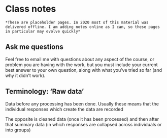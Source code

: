# Class notes


```block
*These are placeholder pages. In 2020 most of this material was delivered offline. I am adding notes online as I can, so these pages in particular may evolve quickly*
```

## Ask me questions

Feel free to email me with questions about any aspect of the course, or problem you are having with the work, but you must include your current best answer to your own question, along with what you've tried so far (and why it didn't work).


## Terminology: 'Raw data'

Data before any processing has been done. Usually these means that the individual responses which create the data are recorded

The opposite is cleaned data (once it has been processed) and then after that summary data (in which responses are collapsed across individuals or into groups)